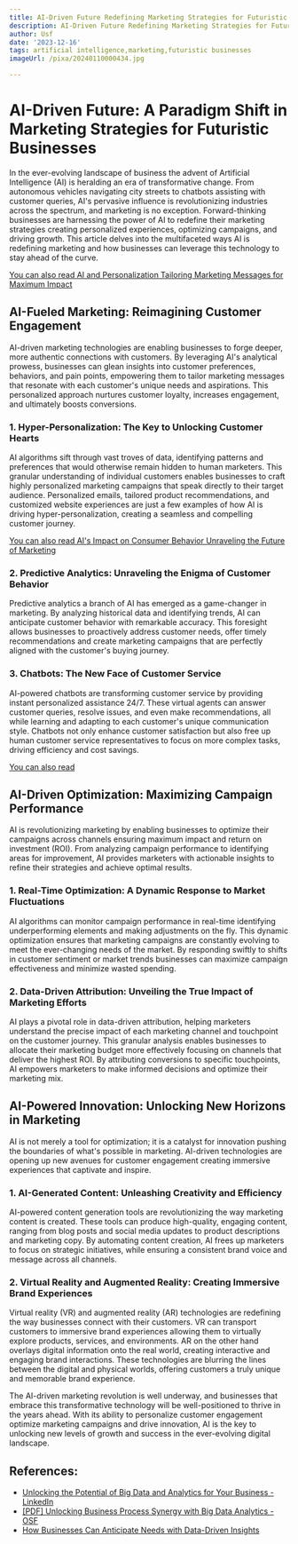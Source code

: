 ```yaml
---
title: AI-Driven Future Redefining Marketing Strategies for Futuristic Businesses
description: AI-Driven Future Redefining Marketing Strategies for Futuristic Businesses
author: Usf
date: '2023-12-16'
tags: artificial intelligence,marketing,futuristic businesses
imageUrl: /pixa/20240110000434.jpg

---
```

# AI-Driven Future: A Paradigm Shift  in Marketing Strategies for Futuristic Businesses

In the ever-evolving landscape of business the advent of Artificial Intelligence (AI) is heralding an era of transformative change. From autonomous vehicles navigating city streets  to chatbots assisting with customer queries, AI's pervasive influence  is  revolutionizing industries across  the spectrum, and marketing  is no exception. Forward-thinking businesses are harnessing the power of AI  to  redefine their marketing strategies creating personalized experiences, optimizing campaigns, and  driving growth. This article delves  into the multifaceted ways AI is redefining marketing and how businesses can leverage this technology to stay ahead of the curve.

[You can also read AI and Personalization Tailoring  Marketing Messages for Maximum Impact](AI%20and%20Personalization%20Tailoring%20Marketing%20Messages%20for%20Maximum%20Impact)


## AI-Fueled Marketing: Reimagining Customer  Engagement

AI-driven marketing technologies are enabling businesses to forge deeper, more authentic connections with customers. By leveraging AI's analytical prowess, businesses can glean insights into customer preferences, behaviors, and pain points, empowering them to  tailor marketing messages that resonate with each customer's unique needs and aspirations. This personalized approach nurtures customer loyalty, increases  engagement, and ultimately boosts conversions.

### 1. Hyper-Personalization:  The Key to Unlocking Customer Hearts

AI algorithms sift through vast  troves of data, identifying patterns and preferences that  would  otherwise remain hidden to human marketers. This granular understanding of individual customers  enables  businesses to craft highly personalized marketing campaigns that speak directly to  their  target audience. Personalized  emails, tailored product recommendations, and customized  website experiences  are just a few examples of how AI is  driving hyper-personalization, creating  a seamless and compelling customer journey.

[You can also read AI's Impact on Consumer Behavior Unraveling the Future of Marketing](AI%27s%20Impact%20on%20Consumer%20Behavior%20Unraveling%20the%20Future%20of%20Marketing)


###  2. Predictive Analytics: Unraveling the Enigma of Customer Behavior

Predictive analytics a branch of AI has emerged as a game-changer in marketing.  By analyzing  historical data and identifying  trends,  AI can anticipate customer  behavior with remarkable accuracy. This foresight allows  businesses to proactively address customer needs, offer timely recommendations and create marketing  campaigns that are perfectly aligned with the customer's buying journey.

### 3. Chatbots: The New Face of Customer Service

AI-powered chatbots are transforming customer service  by providing instant personalized assistance 24/7. These virtual agents can answer customer queries,  resolve issues, and even make recommendations,  all while learning and adapting to each customer's unique communication style. Chatbots not only  enhance customer satisfaction but also free up human customer service representatives to focus on more complex tasks, driving efficiency and cost savings.

[You can also read  ]()


## AI-Driven Optimization: Maximizing Campaign Performance

AI is revolutionizing marketing by enabling  businesses  to optimize their campaigns across channels ensuring maximum impact and return on investment (ROI). From analyzing campaign performance to identifying areas for improvement, AI provides marketers with actionable insights to  refine  their strategies and achieve optimal results.

### 1. Real-Time Optimization: A Dynamic Response to Market Fluctuations

AI algorithms  can monitor campaign performance  in real-time  identifying underperforming elements and making adjustments on  the fly. This dynamic optimization ensures that  marketing  campaigns are constantly evolving to meet  the ever-changing needs of the market. By responding swiftly to shifts in customer sentiment or market trends businesses can maximize campaign effectiveness and  minimize wasted spending.

### 2. Data-Driven Attribution:  Unveiling the True Impact of Marketing Efforts

AI plays a pivotal role in data-driven attribution, helping marketers understand the precise impact of each marketing channel and touchpoint on the customer journey. This  granular analysis enables businesses to allocate their marketing budget more effectively focusing on channels  that deliver the highest ROI. By attributing conversions to specific touchpoints,  AI empowers marketers to make informed decisions and optimize their marketing mix.

## AI-Powered Innovation: Unlocking New  Horizons  in Marketing

AI is not merely a tool for optimization; it  is a catalyst for innovation pushing the boundaries of what's possible in marketing. AI-driven technologies are opening up new avenues for customer engagement creating immersive experiences that captivate and inspire.

### 1.  AI-Generated Content: Unleashing Creativity and Efficiency

AI-powered content generation tools are revolutionizing the  way marketing content is created. These tools can produce high-quality, engaging content, ranging from blog  posts  and social  media updates to product descriptions and marketing copy. By automating content creation, AI frees up marketers to focus on strategic initiatives, while ensuring a consistent brand voice and message across  all channels.

### 2.  Virtual Reality and Augmented Reality: Creating Immersive Brand  Experiences

Virtual reality (VR) and augmented reality (AR) technologies are redefining the way businesses connect with their customers. VR can transport customers to immersive  brand experiences allowing  them  to virtually explore products, services, and environments. AR on the  other hand overlays digital  information onto the real world, creating interactive and engaging brand interactions. These technologies are blurring the lines between the digital and physical worlds,  offering customers a truly unique and  memorable brand experience.

The  AI-driven marketing revolution is well underway, and businesses that embrace this  transformative technology will be well-positioned to thrive in the  years ahead.  With its ability  to personalize customer engagement  optimize marketing campaigns and drive innovation, AI is the key to unlocking new levels of growth and success in  the ever-evolving digital landscape.

## References:
- [Unlocking the Potential of Big Data and Analytics for Your Business - LinkedIn](https://www.linkedin.com/pulse/unlocking-potential-big-data-analytics-your-business-sathaiya)
- [[PDF] Unlocking Business Process Synergy with Big Data Analytics - OSF](https://osf.io/jbqcm/download/?format=pdf)
- [How Businesses Can Anticipate Needs with Data-Driven Insights](https://tiffanyperkinsmunn.com/data-driven-insights/)
